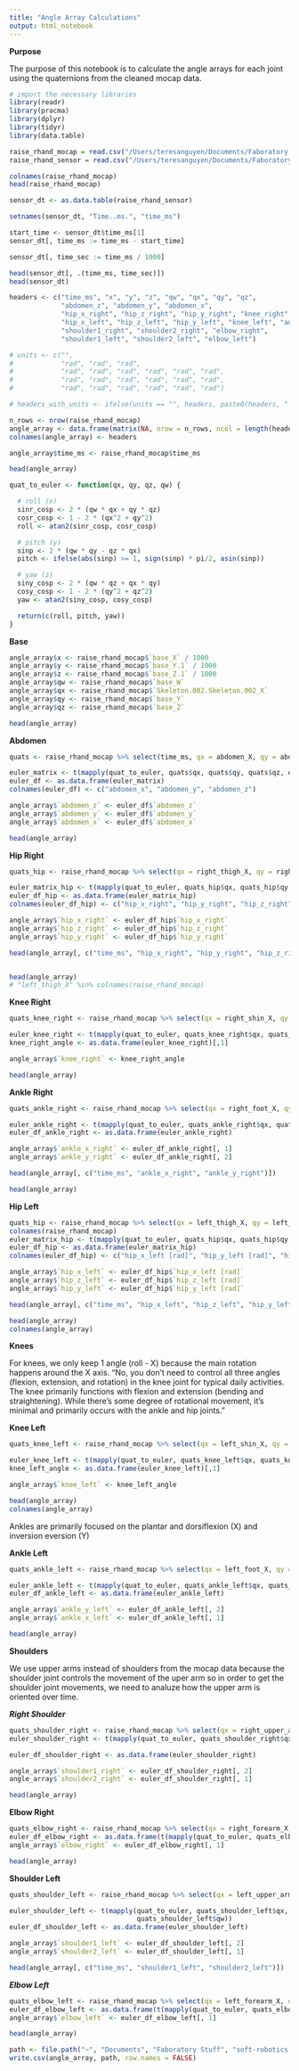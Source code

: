 ```yaml
---
title: "Angle Array Calculations"
output: html_notebook
---
```


**Purpose**

The purpose of this notebook is to calculate the angle arrays for each joint using the quaternions from the cleaned mocap data. 

```r

# import the necessary libraries
library(readr)
library(pracma)
library(dplyr)
library(tidyr)
library(data.table)

```

```r

raise_rhand_mocap = read.csv("/Users/teresanguyen/Documents/Faboratory Stuff/soft-robotics-simulations/data/bending_back_mocap_cleaned.csv")
raise_rhand_sensor = read.csv("/Users/teresanguyen/Documents/Faboratory Stuff/soft-robotics-simulations/data/raise_lhand_sensor.csv")

colnames(raise_rhand_mocap)
head(raise_rhand_mocap)

```


```r

sensor_dt <- as.data.table(raise_rhand_sensor)

setnames(sensor_dt, "Time..ms.", "time_ms")

start_time <- sensor_dt$time_ms[1]
sensor_dt[, time_ms := time_ms - start_time]

sensor_dt[, time_sec := time_ms / 1000]

head(sensor_dt[, .(time_ms, time_sec)])
head(sensor_dt)

```

```r

headers <- c("time_ms", "x", "y", "z", "qw", "qx", "qy", "qz",
             "abdomen_z", "abdomen_y", "abdomen_x",
             "hip_x_right", "hip_z_right", "hip_y_right", "knee_right", "ankle_y_right", "ankle_x_right",
             "hip_x_left", "hip_z_left", "hip_y_left", "knee_left", "ankle_y_left", "ankle_x_left",
             "shoulder1_right", "shoulder2_right", "elbow_right",
             "shoulder1_left", "shoulder2_left", "elbow_left")

# units <- c("",
#            "rad", "rad", "rad",
#            "rad", "rad", "rad", "rad", "rad", "rad",
#            "rad", "rad", "rad", "rad", "rad", "rad",
#            "rad", "rad", "rad", "rad", "rad", "rad")

# headers_with_units <- ifelse(units == "", headers, paste0(headers, " [", units, "]"))

n_rows <- nrow(raise_rhand_mocap)
angle_array <- data.frame(matrix(NA, nrow = n_rows, ncol = length(headers)))
colnames(angle_array) <- headers

angle_array$time_ms <- raise_rhand_mocap$time_ms

head(angle_array)

```

```r

quat_to_euler <- function(qx, qy, qz, qw) {

  # roll (x)
  sinr_cosp <- 2 * (qw * qx + qy * qz)
  cosr_cosp <- 1 - 2 * (qx^2 + qy^2)
  roll <- atan2(sinr_cosp, cosr_cosp)

  # pitch (y)
  sinp <- 2 * (qw * qy - qz * qx)
  pitch <- ifelse(abs(sinp) >= 1, sign(sinp) * pi/2, asin(sinp))

  # yaw (z)
  siny_cosp <- 2 * (qw * qz + qx * qy)
  cosy_cosp <- 1 - 2 * (qy^2 + qz^2)
  yaw <- atan2(siny_cosp, cosy_cosp)

  return(c(roll, pitch, yaw))
}

```

**Base**

```r

angle_array$x <- raise_rhand_mocap$`base_X` / 1000
angle_array$y <- raise_rhand_mocap$`base_Y.1` / 1000
angle_array$z <- raise_rhand_mocap$`base_Z.1` / 1000
angle_array$qw <- raise_rhand_mocap$`base_W`
angle_array$qx <- raise_rhand_mocap$`Skeleton.002.Skeleton.002_X`
angle_array$qy <- raise_rhand_mocap$`base_Y`
angle_array$qz <- raise_rhand_mocap$`base_Z`

head(angle_array)

```

**Abdomen**

```r

quats <- raise_rhand_mocap %>% select(time_ms, qx = abdomen_X, qy = abdomen_Y, qz = abdomen_Z, qw = abdomen_W)

euler_matrix <- t(mapply(quat_to_euler, quats$qx, quats$qy, quats$qz, quats$qw))
euler_df <- as.data.frame(euler_matrix)
colnames(euler_df) <- c("abdomen_x", "abdomen_y", "abdomen_z")

angle_array$`abdomen_z` <- euler_df$`abdomen_z`
angle_array$`abdomen_y` <- euler_df$`abdomen_y`
angle_array$`abdomen_x` <- euler_df$`abdomen_x`

head(angle_array)

```

**Hip Right**

```r

quats_hip <- raise_rhand_mocap %>% select(qx = right_thigh_X, qy = right_thigh_Y, qz = right_thigh_Z, qw = right_thigh_W)

euler_matrix_hip <- t(mapply(quat_to_euler, quats_hip$qx, quats_hip$qy, quats_hip$qz, quats_hip$qw))
euler_df_hip <- as.data.frame(euler_matrix_hip)
colnames(euler_df_hip) <- c("hip_x_right", "hip_y_right", "hip_z_right")

angle_array$`hip_x_right` <- euler_df_hip$`hip_x_right`
angle_array$`hip_z_right` <- euler_df_hip$`hip_z_right`
angle_array$`hip_y_right` <- euler_df_hip$`hip_y_right`

head(angle_array[, c("time_ms", "hip_x_right", "hip_y_right", "hip_z_right")])


head(angle_array)
# "left_thigh_X" %in% colnames(raise_rhand_mocap)


```

**Knee Right**

```r

quats_knee_right <- raise_rhand_mocap %>% select(qx = right_shin_X, qy = right_shin_Y, qz = right_shin_Z, qw = right_shin_W)

euler_knee_right <- t(mapply(quat_to_euler, quats_knee_right$qx, quats_knee_right$qy, quats_knee_right$qz, quats_knee_right$qw))
knee_right_angle <- as.data.frame(euler_knee_right)[,1]

angle_array$`knee_right` <- knee_right_angle

head(angle_array)

```

**Ankle Right**

```r

quats_ankle_right <- raise_rhand_mocap %>% select(qx = right_foot_X, qy = right_foot_Y, qz = right_foot_Z, qw = right_foot_W)

euler_ankle_right <- t(mapply(quat_to_euler, quats_ankle_right$qx, quats_ankle_right$qy, quats_ankle_right$qz, quats_ankle_right$qw))
euler_df_ankle_right <- as.data.frame(euler_ankle_right)

angle_array$`ankle_x_right` <- euler_df_ankle_right[, 1]
angle_array$`ankle_y_right` <- euler_df_ankle_right[, 2]

head(angle_array[, c("time_ms", "ankle_x_right", "ankle_y_right")])

head(angle_array)


```

**Hip Left**

```r

quats_hip <- raise_rhand_mocap %>% select(qx = left_thigh_X, qy = left_thigh_Y, qz = left_thigh_Z, qw = left_thigh_W)
colnames(raise_rhand_mocap)
euler_matrix_hip <- t(mapply(quat_to_euler, quats_hip$qx, quats_hip$qy, quats_hip$qz, quats_hip$qw))
euler_df_hip <- as.data.frame(euler_matrix_hip)
colnames(euler_df_hip) <- c("hip_x_left [rad]", "hip_y_left [rad]", "hip_z_left [rad]")

angle_array$`hip_x_left` <- euler_df_hip$`hip_x_left [rad]`
angle_array$`hip_z_left` <- euler_df_hip$`hip_z_left [rad]`
angle_array$`hip_y_left` <- euler_df_hip$`hip_y_left [rad]`

head(angle_array[, c("time_ms", "hip_x_left", "hip_z_left", "hip_y_left")])

head(angle_array)
colnames(angle_array)

```

**Knees**

For knees, we only keep 1 angle (roll - X) because the main rotation happens around the X axis. 
"No, you don't need to control all three angles (flexion, extension, and rotation) in the knee joint for typical daily activities. The knee primarily functions with flexion and extension (bending and straightening). While there's some degree of rotational movement, it's minimal and primarily occurs with the ankle and hip joints."

**Knee Left**

```r

quats_knee_left <- raise_rhand_mocap %>% select(qx = left_shin_X, qy = left_shin_Y, qz = left_shin_Z, qw = left_shin_W)

euler_knee_left <- t(mapply(quat_to_euler, quats_knee_left$qx, quats_knee_left$qy, quats_knee_left$qz, quats_knee_left$qw))
knee_left_angle <- as.data.frame(euler_knee_left)[,1]

angle_array$`knee_left` <- knee_left_angle

head(angle_array)
colnames(angle_array)

```

Ankles are primarily focused on the plantar and dorsiflexion (X) and inversion eversion (Y) 


**Ankle Left**

```r

quats_ankle_left <- raise_rhand_mocap %>% select(qx = left_foot_X, qy = left_foot_Y, qz = left_foot_Z, qw = left_foot_W)

euler_ankle_left <- t(mapply(quat_to_euler, quats_ankle_left$qx, quats_ankle_left$qy, quats_ankle_left$qz, quats_ankle_left$qw))
euler_df_ankle_left <- as.data.frame(euler_ankle_left)

angle_array$`ankle_y_left` <- euler_df_ankle_left[, 2]
angle_array$`ankle_x_left` <- euler_df_ankle_left[, 1]

head(angle_array)

```

**Shoulders**

We use upper arms instead of shoulders from the mocap data because the shoulder joint controls the movement of the uper arm so in order to get the shoulder joint movements, we need to analuze how the upper arm is oriented over time.

***Right Shoulder***

```r

quats_shoulder_right <- raise_rhand_mocap %>% select(qx = right_upper_arm_X, qy = right_upper_arm_Y, qz = right_upper_arm_Z, qw = right_upper_arm_W)
euler_shoulder_right <- t(mapply(quat_to_euler, quats_shoulder_right$qx, quats_shoulder_right$qy, quats_shoulder_right$qz, quats_shoulder_right$qw))

euler_df_shoulder_right <- as.data.frame(euler_shoulder_right)

angle_array$`shoulder1_right` <- euler_df_shoulder_right[, 2]
angle_array$`shoulder2_right` <- euler_df_shoulder_right[, 1]

head(angle_array)

```

**Elbow Right**

```r
quats_elbow_right <- raise_rhand_mocap %>% select(qx = right_forearm_X, qy = right_forearm_Y, qz = right_forearm_Z, qw = right_forearm_W)
euler_df_elbow_right <- as.data.frame(t(mapply(quat_to_euler, quats_elbow_right$qx, quats_elbow_right$qy, quats_elbow_right$qz, quats_elbow_right$qw)))
angle_array$`elbow_right` <- euler_df_elbow_right[, 1]

head(angle_array)

```

**Shoulder Left**

```r

quats_shoulder_left <- raise_rhand_mocap %>% select(qx = left_upper_arm_X, qy = left_upper_arm_Y, qz = left_upper_arm_Z, qw = left_upper_arm_W)

euler_shoulder_left <- t(mapply(quat_to_euler, quats_shoulder_left$qx, quats_shoulder_left$qy, quats_shoulder_left$qz,
                                quats_shoulder_left$qw))
euler_df_shoulder_left <- as.data.frame(euler_shoulder_left)

angle_array$`shoulder1_left` <- euler_df_shoulder_left[, 2]
angle_array$`shoulder2_left` <- euler_df_shoulder_left[, 1]

head(angle_array[, c("time_ms", "shoulder1_left", "shoulder2_left")])

```

***Elbow Left***

```r

quats_elbow_left <- raise_rhand_mocap %>% select(qx = left_forearm_X, qy = left_forearm_Y, qz = left_forearm_Z, qw = left_forearm_W)
euler_df_elbow_left <- as.data.frame(t(mapply(quat_to_euler, quats_elbow_left$qx, quats_elbow_left$qy, quats_elbow_left$qz, quats_elbow_left$qw)))
angle_array$`elbow_left` <- euler_df_elbow_left[, 1]

head(angle_array)

```


```r

path <- file.path("~", "Documents", "Faboratory Stuff", "soft-robotics-simulations", "data", "angle_array_bending_back.csv")
write.csv(angle_array, path, row.names = FALSE)

```
